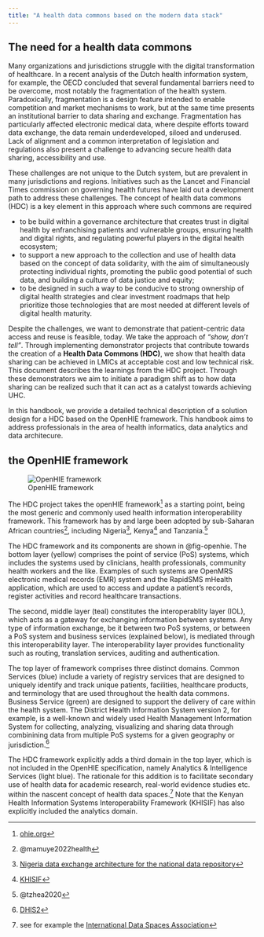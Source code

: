```yaml
---
title: "A health data commons based on the modern data stack"
---
```


## The need for a health data commons {.unnumbered}

Many organizations and jurisdictions struggle with the digital transformation of healthcare. In a recent analysis of the Dutch health information system, for example, the OECD concluded that several fundamental barriers need to be overcome, most notably the fragmentation of the health system. Paradoxically, fragmentation is a design feature intended to enable competition and market mechanisms to work, but at the same time presents an institutional barrier to data sharing and exchange. Fragmentation has particularly affected electronic medical data, where despite efforts toward data exchange, the data remain underdeveloped, siloed and underused. Lack of alignment and a common interpretation of legislation and regulations also present a challenge to advancing secure health data sharing, accessibility and use.

These challenges are not unique to the Dutch system, but are prevalent in many jurisdictions and regions. Initiatives such as the Lancet and Financial Times commission on governing health futures have laid out a development path to address these challenges. The concept of health data commons (HDC) is a key element in this approach where such commons are required

- to be build within a governance architecture that creates trust in digital health by enfranchising patients and vulnerable groups, ensuring health and digital rights, and regulating powerful players in the digital health ecosystem;
- to support a new approach to the collection and use of health data based on the concept of data solidarity, with the aim of simultaneously protecting individual rights, promoting the public good potential of such data, and building a culture of data justice and equity;
- to be designed in such a way to be conducive to strong ownership of digital health strategies and clear investment roadmaps that help prioritize those technologies that are most needed at different levels of digital health maturity.

Despite the challenges, we want to demonstrate that patient-centric data access and reuse is feasible, today. We take the approach of _“show, don’t tell”_. Through implementing demonstrator projects that contribute towards the creation of a __Health Data Commons (HDC)__, we show that health data sharing can be achieved in LMICs at acceptable cost and low technical risk. This document describes the learnings from the HDC project. Through these demonstrators we aim to initiate a paradigm shift as to how data sharing can be realized such that it can act as a catalyst towards achieving UHC.
  
In this handbook, we provide a detailed technical description of a solution design for a HDC based on the OpenHIE framework. This handbook aims to address professionals in the area of health informatics, data analytics and data architecure.

## the OpenHIE framework {.unnumbered}

![OpenHIE framework](images/openhie.png){#fig-openhie}

The HDC project takes the openHIE framework^[[ohie.org](https://ohie.org)] as a starting point, being the most generic and commonly used health information interoperability framework. This framework has by and large been adopted by sub-Saharan African countries^[@mamuye2022health], including Nigeria^[[Nigeria data exchange architecture for the national data repository](https://ohie.org/impact-stories/nigeria-data-exchange-architecture-for-the-national-data-repository/)], Kenya^[[KHISIF](https://www.data4sdgs.org/sites/default/files/services_files/Kenya%20Health%20Information%20Systems%20Interoperability%20Framework.pdf)] and Tanzania.^[@tzhea2020]

The HDC framework and its components are shown in @fig-openhie. The bottom layer (yellow) comprises the point of service (PoS) systems, which includes the systems used by clinicians, health professionals, community health workers and the like. Examples of such systems are OpenMRS electronic medical records (EMR) system and the RapidSMS mHealth application, which are used to access and update a patient’s records, register activities and record healthcare transactions.

The second, middle layer (teal) constitutes the interoperablity layer (IOL), which acts as a gateway for exchanging information between systems. Any type of information exchange, be it between two PoS systems, or between a PoS system and business services (explained below), is mediated through this interoperability layer. The interoperability layer provides functionality such as routing, translation services, auditing and authentication.

The top layer of framework comprises three distinct domains. Common Services (blue) include a variety of registry services that are designed to uniquely identify and track unique patients, facilities, healthcare products, and terminology that are used throughout the health data commons. Business Service (green) are designed to support the delivery of care within the health system. The District Health Information System version 2, for example, is a well-known and widely used Health Management Information System for collecting, analyzing, visualizing and sharing data through combinining data from multiple PoS systems for a given geography or jurisdiction.^[[DHIS2](https://dhis2.org/)]

The HDC framework explicitly adds a third domain in the top layer, which is not included in the OpenHIE specification, namely Analytics & Intelligence Services (light blue). The rationale for this addition is to facilitate secondary use of health data for academic research, real-world evidence studies etc. within the nascent concept of health data spaces.^[see for example the [International Data Spaces Association](https://internationaldataspaces.org/)] Note that the Kenyan Health Information Systems Interoperability Framework (KHISIF) has also explicitly included the analytics domain.


 

